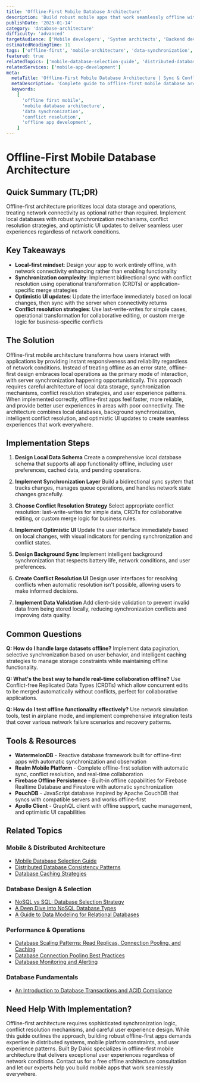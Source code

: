 ```yaml
---
title: 'Offline-First Mobile Database Architecture'
description: 'Build robust mobile apps that work seamlessly offline with intelligent synchronization, conflict resolution, and optimal user experience.'
publishDate: '2025-01-14'
category: 'database-architecture'
difficulty: 'advanced'
targetAudience: ['Mobile developers', 'System architects', 'Backend developers']
estimatedReadingTime: 11
tags: ['offline-first', 'mobile-architecture', 'data-synchronization', 'conflict-resolution', 'reactive-programming']
featured: true
relatedTopics: ['mobile-database-selection-guide', 'distributed-database-consistency-patterns', 'database-caching-strategies', 'nosql-vs-sql-database-selection-strategy', 'a-deep-dive-into-nosql-database-types', 'database-scaling-patterns-read-replicas-connection-pooling-and-caching', 'database-connection-pooling-best-practices', 'database-monitoring-alerting', 'a-guide-to-data-modeling-for-relational-databases', 'an-introduction-to-database-transactions-and-acid-compliance']
relatedServices: ['mobile-app-development']
meta:
  metaTitle: 'Offline-First Mobile Database Architecture | Sync & Conflict Resolution'
  metaDescription: 'Complete guide to offline-first mobile database architecture. Learn synchronization strategies, conflict resolution patterns, and best practices for offline mobile apps.'
  keywords:
    [
      'offline first mobile',
      'mobile database architecture',
      'data synchronization',
      'conflict resolution',
      'offline app development',
    ]
---
```


# Offline-First Mobile Database Architecture

## Quick Summary (TL;DR)

Offline-first architecture prioritizes local data storage and operations, treating network connectivity as optional rather than required. Implement local databases with robust synchronization mechanisms, conflict resolution strategies, and optimistic UI updates to deliver seamless user experiences regardless of network conditions.

## Key Takeaways

- **Local-first mindset**: Design your app to work entirely offline, with network connectivity enhancing rather than enabling functionality
- **Synchronization complexity**: Implement bidirectional sync with conflict resolution using operational transformation (CRDTs) or application-specific merge strategies
- **Optimistic UI updates**: Update the interface immediately based on local changes, then sync with the server when connectivity returns
- **Conflict resolution strategies**: Use last-write-writes for simple cases, operational transformation for collaborative editing, or custom merge logic for business-specific conflicts

## The Solution

Offline-first mobile architecture transforms how users interact with applications by providing instant responsiveness and reliability regardless of network conditions. Instead of treating offline as an error state, offline-first design embraces local operations as the primary mode of interaction, with server synchronization happening opportunistically. This approach requires careful architecture of local data storage, synchronization mechanisms, conflict resolution strategies, and user experience patterns. When implemented correctly, offline-first apps feel faster, more reliable, and provide better user experiences in areas with poor connectivity. The architecture combines local databases, background synchronization, intelligent conflict resolution, and optimistic UI updates to create seamless experiences that work everywhere.

## Implementation Steps

1. **Design Local Data Schema**
   Create a comprehensive local database schema that supports all app functionality offline, including user preferences, cached data, and pending operations.

2. **Implement Synchronization Layer**
   Build a bidirectional sync system that tracks changes, manages queue operations, and handles network state changes gracefully.

3. **Choose Conflict Resolution Strategy**
   Select appropriate conflict resolution: last-write-writes for simple data, CRDTs for collaborative editing, or custom merge logic for business rules.

4. **Implement Optimistic UI**
   Update the user interface immediately based on local changes, with visual indicators for pending synchronization and conflict states.

5. **Design Background Sync**
   Implement intelligent background synchronization that respects battery life, network conditions, and user preferences.

6. **Create Conflict Resolution UI**
   Design user interfaces for resolving conflicts when automatic resolution isn't possible, allowing users to make informed decisions.

7. **Implement Data Validation**
   Add client-side validation to prevent invalid data from being stored locally, reducing synchronization conflicts and improving data quality.

## Common Questions

**Q: How do I handle large datasets offline?**
Implement data pagination, selective synchronization based on user behavior, and intelligent caching strategies to manage storage constraints while maintaining offline functionality.

**Q: What's the best way to handle real-time collaboration offline?**
Use Conflict-free Replicated Data Types (CRDTs) which allow concurrent edits to be merged automatically without conflicts, perfect for collaborative applications.

**Q: How do I test offline functionality effectively?**
Use network simulation tools, test in airplane mode, and implement comprehensive integration tests that cover various network failure scenarios and recovery patterns.

## Tools & Resources

- **WatermelonDB** - Reactive database framework built for offline-first apps with automatic synchronization and observation
- **Realm Mobile Platform** - Complete offline-first solution with automatic sync, conflict resolution, and real-time collaboration
- **Firebase Offline Persistence** - Built-in offline capabilities for Firebase Realtime Database and Firestore with automatic synchronization
- **PouchDB** - JavaScript database inspired by Apache CouchDB that syncs with compatible servers and works offline-first
- **Apollo Client** - GraphQL client with offline support, cache management, and optimistic UI capabilities

## Related Topics

### Mobile & Distributed Architecture
- [Mobile Database Selection Guide](/topics/mobile-database-selection-guide)
- [Distributed Database Consistency Patterns](/topics/distributed-database-consistency-patterns)
- [Database Caching Strategies](/topics/database-caching-strategies)

### Database Design & Selection
- [NoSQL vs SQL: Database Selection Strategy](/topics/nosql-vs-sql-database-selection-strategy)
- [A Deep Dive into NoSQL Database Types](/topics/a-deep-dive-into-nosql-database-types)
- [A Guide to Data Modeling for Relational Databases](/topics/a-guide-to-data-modeling-for-relational-databases)

### Performance & Operations
- [Database Scaling Patterns: Read Replicas, Connection Pooling, and Caching](/topics/database-scaling-patterns-read-replicas-connection-pooling-and-caching)
- [Database Connection Pooling Best Practices](/topics/database-connection-pooling-best-practices)
- [Database Monitoring and Alerting](/topics/database-monitoring-alerting)

### Database Fundamentals
- [An Introduction to Database Transactions and ACID Compliance](/topics/an-introduction-to-database-transactions-and-acid-compliance)

## Need Help With Implementation?

Offline-first architecture requires sophisticated synchronization logic, conflict resolution mechanisms, and careful user experience design. While this guide outlines the approach, building robust offline-first apps demands expertise in distributed systems, mobile platform constraints, and user experience patterns. Built By Dakic specializes in offline-first mobile architecture that delivers exceptional user experiences regardless of network conditions. Contact us for a free offline architecture consultation and let our experts help you build mobile apps that work seamlessly everywhere.
